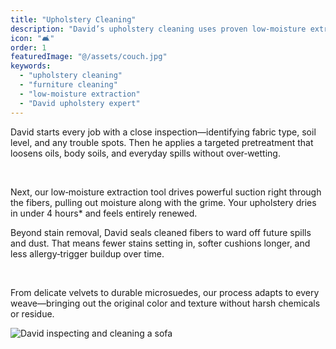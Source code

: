 ```yaml
---
title: "Upholstery Cleaning"
description: "David’s upholstery cleaning uses proven low‑moisture extraction to remove dirt, allergens, and stains from every fabric type. Fast‑drying and thorough, we restore your furniture’s look and feel—no fluff, just clean."
icon: "🛋️"
order: 1
featuredImage: "@/assets/couch.jpg"
keywords:
  - "upholstery cleaning"
  - "furniture cleaning"
  - "low‑moisture extraction"
  - "David upholstery expert"
---
```



<Section variant="imageCol3" childSlotClass="flex lg:flex-row-reverse">
  <Section variant="textCol">
    <Section
      variant="headAndP"
      heading={[{ text: "Why David’s Method Works", tagName: "h4" }]}
    >
      <p>
        David starts every job with a close inspection—identifying fabric type, soil level, and any trouble spots. Then he applies a targeted pretreatment that loosens oils, body soils, and everyday spills without over‑wetting.
      </p>
      <br/>
      <p>
        Next, our low‑moisture extraction tool drives powerful suction right through the fibers, pulling out moisture along with the grime. Your upholstery dries in under 4 hours* and feels entirely renewed.
      </p>
    </Section>
    <Section
      variant="headAndP"
      heading={[{ text: "Total Fabric Protection", tagName: "h4" }]}
    >
      <p>
        Beyond stain removal, David seals cleaned fibers to ward off future spills and dust. That means fewer stains setting in, softer cushions longer, and less allergy‑trigger buildup over time.
      </p>
      <br/>
      <p>
        From delicate velvets to durable microsuedes, our process adapts to every weave—bringing out the original color and texture without harsh chemicals or residue.
      </p>
    </Section>
  </Section>

  <Section variant="contentImgSec">
    <Image
      src={couchImg}
      alt="David inspecting and cleaning a sofa"
      class="w-full h-auto rounded-lg shadow-lg mb-6"
      loading="lazy"
    />
  </Section>
</Section>
